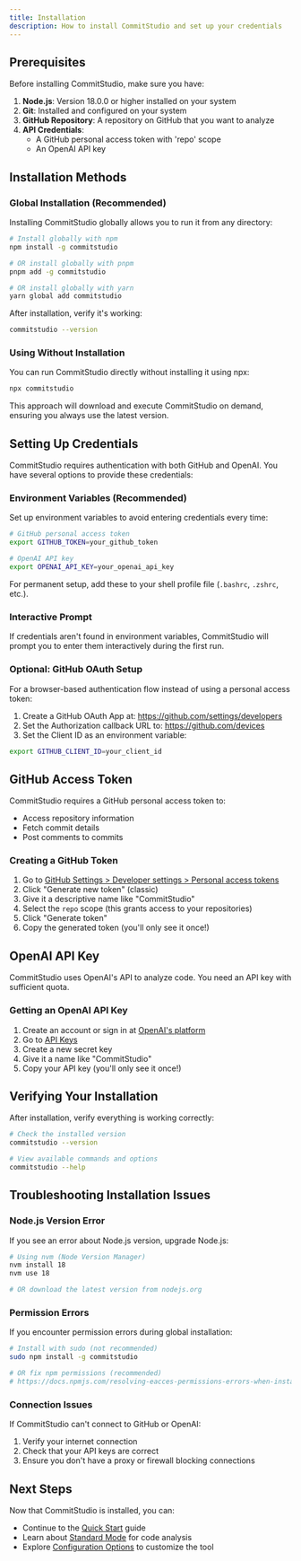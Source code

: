 ```yaml
---
title: Installation
description: How to install CommitStudio and set up your credentials
---
```


## Prerequisites

Before installing CommitStudio, make sure you have:

1. **Node.js**: Version 18.0.0 or higher installed on your system
2. **Git**: Installed and configured on your system
3. **GitHub Repository**: A repository on GitHub that you want to analyze
4. **API Credentials**:
   - A GitHub personal access token with 'repo' scope
   - An OpenAI API key

## Installation Methods

### Global Installation (Recommended)

Installing CommitStudio globally allows you to run it from any directory:

```bash
# Install globally with npm
npm install -g commitstudio

# OR install globally with pnpm
pnpm add -g commitstudio

# OR install globally with yarn
yarn global add commitstudio
```

After installation, verify it's working:

```bash
commitstudio --version
```

### Using Without Installation

You can run CommitStudio directly without installing it using npx:

```bash
npx commitstudio
```

This approach will download and execute CommitStudio on demand, ensuring you always use the latest version.

## Setting Up Credentials

CommitStudio requires authentication with both GitHub and OpenAI. You have several options to provide these credentials:

### Environment Variables (Recommended)

Set up environment variables to avoid entering credentials every time:

```bash
# GitHub personal access token
export GITHUB_TOKEN=your_github_token

# OpenAI API key
export OPENAI_API_KEY=your_openai_api_key
```

For permanent setup, add these to your shell profile file (`.bashrc`, `.zshrc`, etc.).

### Interactive Prompt

If credentials aren't found in environment variables, CommitStudio will prompt you to enter them interactively during the first run.

### Optional: GitHub OAuth Setup

For a browser-based authentication flow instead of using a personal access token:

1. Create a GitHub OAuth App at: https://github.com/settings/developers
2. Set the Authorization callback URL to: https://github.com/devices
3. Set the Client ID as an environment variable:

```bash
export GITHUB_CLIENT_ID=your_client_id
```

## GitHub Access Token

CommitStudio requires a GitHub personal access token to:
- Access repository information
- Fetch commit details
- Post comments to commits

### Creating a GitHub Token

1. Go to [GitHub Settings > Developer settings > Personal access tokens](https://github.com/settings/tokens)
2. Click "Generate new token" (classic)
3. Give it a descriptive name like "CommitStudio"
4. Select the `repo` scope (this grants access to your repositories)
5. Click "Generate token"
6. Copy the generated token (you'll only see it once!)

## OpenAI API Key

CommitStudio uses OpenAI's API to analyze code. You need an API key with sufficient quota.

### Getting an OpenAI API Key

1. Create an account or sign in at [OpenAI's platform](https://platform.openai.com/)
2. Go to [API Keys](https://platform.openai.com/api-keys)
3. Create a new secret key
4. Give it a name like "CommitStudio"
5. Copy your API key (you'll only see it once!)

## Verifying Your Installation

After installation, verify everything is working correctly:

```bash
# Check the installed version
commitstudio --version

# View available commands and options
commitstudio --help
```

## Troubleshooting Installation Issues

### Node.js Version Error

If you see an error about Node.js version, upgrade Node.js:

```bash
# Using nvm (Node Version Manager)
nvm install 18
nvm use 18

# OR download the latest version from nodejs.org
```

### Permission Errors

If you encounter permission errors during global installation:

```bash
# Install with sudo (not recommended)
sudo npm install -g commitstudio

# OR fix npm permissions (recommended)
# https://docs.npmjs.com/resolving-eacces-permissions-errors-when-installing-packages-globally
```

### Connection Issues

If CommitStudio can't connect to GitHub or OpenAI:

1. Verify your internet connection
2. Check that your API keys are correct
3. Ensure you don't have a proxy or firewall blocking connections

## Next Steps

Now that CommitStudio is installed, you can:

- Continue to the [Quick Start](/docs/getting-started/quick-start) guide
- Learn about [Standard Mode](/docs/usage/standard-mode) for code analysis
- Explore [Configuration Options](/docs/configuration/options) to customize the tool 